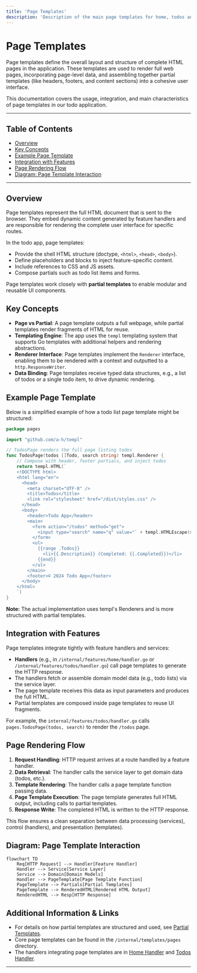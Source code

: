 ```yaml
---
title: 'Page Templates'
description: 'Description of the main page templates for home, todos and todo details along with their generated Go bindings'
---
```


# Page Templates

Page templates define the overall layout and structure of complete HTML pages in the application. These templates are used to render full web pages, incorporating page-level data, and assembling together partial templates (like headers, footers, and content sections) into a cohesive user interface.

This documentation covers the usage, integration, and main characteristics of page templates in our todo application.

---

## Table of Contents

- [Overview](#overview)
- [Key Concepts](#key-concepts)
- [Example Page Template](#example-page-template)
- [Integration with Features](#integration-with-features)
- [Page Rendering Flow](#page-rendering-flow)
- [Diagram: Page Template Interaction](#diagram-page-template-interaction)

---

## Overview

Page templates represent the full HTML document that is sent to the browser. They embed dynamic content generated by feature handlers and are responsible for rendering the complete user interface for specific routes.

In the todo app, page templates:

- Provide the shell HTML structure (doctype, `<html>`, `<head>`, `<body>`).
- Define placeholders and blocks to inject feature-specific content.
- Include references to CSS and JS assets.
- Compose partials such as todo list items and forms.

Page templates work closely with **partial templates** to enable modular and reusable UI components.


## Key Concepts

- **Page vs Partial**: A page template outputs a full webpage, while partial templates render fragments of HTML for reuse.
- **Templating Engine**: The app uses the `templ` templating system that supports Go templates with additional helpers and rendering abstractions.
- **Renderer Interface**: Page templates implement the `Renderer` interface, enabling them to be rendered with a context and outputted to a `http.ResponseWriter`.
- **Data Binding**: Page templates receive typed data structures, e.g., a list of todos or a single todo item, to drive dynamic rendering.

## Example Page Template

Below is a simplified example of how a todo list page template might be structured:

```go
package pages

import "github.com/a-h/templ"

// TodosPage renders the full page listing todos
func TodosPage(todos []Todo, search string) templ.Renderer {
    // Compose with header, footer partials, and inject todos
    return templ.HTML(`
    <!DOCTYPE html>
    <html lang="en">
      <head>
        <meta charset="UTF-8" />
        <title>Todos</title>
        <link rel="stylesheet" href="/dist/styles.css" />
      </head>
      <body>
        <header>Todo App</header>
        <main>
          <form action="/todos" method="get">
            <input type="search" name="q" value="` + templ.HTMLEscape(search) + `" />
          </form>
          <ul>
            {{range .Todos}}
              <li>{{.Description}} (Completed: {{.Completed}})</li>
            {{end}}
          </ul>
        </main>
        <footer>© 2024 Todo App</footer>
      </body>
    </html>
    `)
}
```

**Note:** The actual implementation uses templ's Renderers and is more structured with partial templates.


## Integration with Features

Page templates integrate tightly with feature handlers and services:

- **Handlers** (e.g., in `/internal/features/home/handler.go` or `/internal/features/todos/handler.go`) call page templates to generate the HTTP response.
- The handlers fetch or assemble domain model data (e.g., todo lists) via the service layer.
- The page template receives this data as input parameters and produces the full HTML.
- Partial templates are composed inside page templates to reuse UI fragments.

For example, the `internal/features/todos/handler.go` calls `pages.TodosPage(todos, search)` to render the `/todos` page.


## Page Rendering Flow

1. **Request Handling**: HTTP request arrives at a route handled by a feature handler.
2. **Data Retrieval**: The handler calls the service layer to get domain data (todos, etc.).
3. **Template Rendering**: The handler calls a page template function passing data.
4. **Page Template Execution**: The page template generates full HTML output, including calls to partial templates.
5. **Response Write**: The completed HTML is written to the HTTP response.

This flow ensures a clean separation between data processing (services), control (handlers), and presentation (templates).


## Diagram: Page Template Interaction

```mermaid
flowchart TD
    Req[HTTP Request] --> Handler[Feature Handler]
    Handler --> Service[Service Layer]
    Service --> Domain[Domain Models]
    Handler --> PageTemplate[Page Template Function]
    PageTemplate --> Partials[Partial Templates]
    PageTemplate --> RenderedHTML[Rendered HTML Output]
    RenderedHTML --> Resp[HTTP Response]
```


## Additional Information & Links

- For details on how partial templates are structured and used, see [Partial Templates](internal/templates/partials).
- Core page templates can be found in the `/internal/templates/pages` directory.
- The handlers integrating page templates are in [Home Handler](internal/features/home/handler.go) and [Todos Handler](internal/features/todos/handler.go).

---

<Page Templates provide the structural foundation for our web UI rendering by composing partials and embedding dynamic data into full HTML responses. They play a crucial role in cleanly separating UI layout from business logic and routing.>

